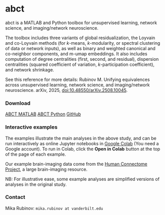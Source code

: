 # abct

abct is a MATLAB and Python toolbox for unsupervised learning, network science, and imaging/network neuroscience.

The toolbox includes three variants of global residualization, the Loyvain and co-Loyvain methods (for _k_-means, _k_-modularity, or spectral clustering of data or network inputs), as well as binary and weighted canonical and co-neighbor components, and m-umap embeddings. It also includes computation of degree centralities (first, second, and residual), dispersion centralities (squared coefficient of variation, _k_-participation coefficient), and network shrinkage.

See this reference for more details: Rubinov M. Unifying equivalences across unsupervised learning, network science, and imaging/network neuroscience. arXiv, 2025, [doi:10.48550/arXiv.2508.10045](https://doi.org/10.48550/arXiv.2508.10045).

### Download

[ABCT MATLAB](https://github.com/mikarubi/abct/raw/refs/heads/main/abct-matlab.zip){.btn .btn-primary}
[ABCT Python](https://github.com/mikarubi/abct/raw/refs/heads/main/abct-python.zip){.btn .btn-primary}
[GitHub](https://github.com/mikarubi/abct){.btn .btn-dark}

### Interactive examples

The examples illustrate the main analyses in the above study, and can be run interactively as online Jupyter notebooks in [Google Colab](https://colab.research.google.com/) (You need a Google account). To run in Colab, click the **Open in Colab** button at the top of the page of each example.

Our example brain-imaging data come from the [Human Connectome Project](https://www.humanconnectome.org/), a large brain-imaging resource.

NB: For illustrative ease, some example analyses are simplified versions of analyses in the original study.

### Contact

Mika Rubinov: `mika.rubinov at vanderbilt.edu`
